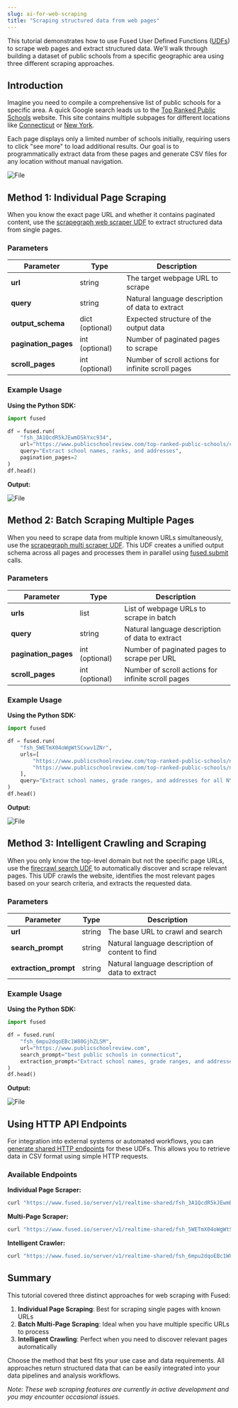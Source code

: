 ```yaml
---
slug: ai-for-web-scraping
title: "Scraping structured data from web pages"
---
```


This tutorial demonstrates how to use Fused User Defined Functions ([UDFs](/core-concepts/write/)) to scrape web pages and extract structured data. We'll walk through building a dataset of public schools from a specific geographic area using three different scraping approaches.


## Introduction

Imagine you need to compile a comprehensive list of public schools for a specific area. A quick Google search leads us to the [Top Ranked Public Schools](https://www.publicschoolreview.com/top-ranked-public-schools) website. This site contains multiple subpages for different locations like [Connecticut](https://www.publicschoolreview.com/top-ranked-public-schools/connecticut) or [New York](https://www.publicschoolreview.com/top-ranked-public-schools/new-york).

Each page displays only a limited number of schools initially, requiring users to click "see more" to load additional results. Our goal is to programmatically extract data from these pages and generate CSV files for any location without manual navigation.


<div style={{textAlign: 'center'}}>
<img src={SeeMoreImg} alt="File" style={{}} />
</div>

## Method 1: Individual Page Scraping

When you know the exact page URL and whether it contains paginated content, use the [scrapegraph web scraper UDF](https://www.fused.io/workbench/udf/catalog/scrapegraph_web_scraper-0a121078-1b03-4c62-ba23-274ffb4c7568) to extract structured data from single pages.

### Parameters

| Parameter | Type | Description |
|-----------|------|-------------|
| **url** | string | The target webpage URL to scrape |
| **query** | string | Natural language description of data to extract |
| **output_schema** | dict (optional) | Expected structure of the output data |
| **pagination_pages** | int (optional) | Number of paginated pages to scrape |
| **scroll_pages** | int (optional) | Number of scroll actions for infinite scroll pages |

### Example Usage

**Using the Python SDK:**

```python
import fused

df = fused.run(
    "fsh_3A1QcdR5kJEwmDSkYxc934",
    url="https://www.publicschoolreview.com/top-ranked-public-schools/connecticut/tab/all/num/1",
    query="Extract school names, ranks, and addresses",
    pagination_pages=2
)
df.head()
```

**Output:**


<div style={{textAlign: 'center'}}>
<img src={DfOutput} alt="File" style={{}} />
</div>

## Method 2: Batch Scraping Multiple Pages

When you need to scrape data from multiple known URLs simultaneously, use the [scrapegraph multi scraper UDF](https://www.fused.io/workbench/udf/catalog/scrapegraph_multi_scraper-8aaafa63-3888-4f12-8d31-6e3f9098b2ae). This UDF creates a unified output schema across all pages and processes them in parallel using [fused.submit](/python-sdk/top-level-functions/#fusedsubmit) calls.

### Parameters

| Parameter | Type | Description |
|-----------|------|-------------|
| **urls** | list | List of webpage URLs to scrape in batch |
| **query** | string | Natural language description of data to extract |
| **pagination_pages** | int (optional) | Number of paginated pages to scrape per URL |
| **scroll_pages** | int (optional) | Number of scroll actions for infinite scroll pages |

### Example Usage

**Using the Python SDK:**

```python
import fused

df = fused.run(
    "fsh_5WETmX04oWgWtSCxwv1ZNr",
    urls=[
        "https://www.publicschoolreview.com/top-ranked-public-schools/new-york/tab/all/num/1",
        "https://www.publicschoolreview.com/top-ranked-public-schools/new-york/tab/all/num/3",
    ],
    query="Extract school names, grade ranges, and addresses for all NYC schools"
)
df.head()
```

**Output:**


<div style={{textAlign: 'center'}}>
<img src={DfOutput2} alt="File" style={{}} />
</div>

## Method 3: Intelligent Crawling and Scraping

When you only know the top-level domain but not the specific page URLs, use the [firecrawl search UDF](https://www.fused.io/workbench/udf/catalog/firecrawl_search-43935d03-7e82-4173-baa8-2f0e63d0c473) to automatically discover and scrape relevant pages. This UDF crawls the website, identifies the most relevant pages based on your search criteria, and extracts the requested data.

### Parameters

| Parameter | Type | Description |
|-----------|------|-------------|
| **url** | string | The base URL to crawl and search |
| **search_prompt** | string | Natural language description of content to find |
| **extraction_prompt** | string | Natural language description of data to extract |

### Example Usage

**Using the Python SDK:**

```python
import fused

df = fused.run(
    "fsh_6mpu2dqoEBc1W80GjhZLSM",
    url="https://www.publicschoolreview.com",
    search_prompt="best public schools in connecticut",
    extraction_prompt="Extract school names, grade ranges, and addresses"
)
df.head()
```

**Output:**


<div style={{textAlign: 'center'}}>
<img src={DfOutput3} alt="File" style={{}} />
</div>


## Using HTTP API Endpoints

For integration into external systems or automated workflows, you can [generate shared HTTP endpoints](/core-concepts/run-udfs/run-small-udfs/#https-requests) for these UDFs. This allows you to retrieve data in CSV format using simple HTTP requests.

### Available Endpoints

**Individual Page Scraper:**
```bash
curl "https://www.fused.io/server/v1/realtime-shared/fsh_3A1QcdR5kJEwmDSkYxc934/run/file?dtype_out_vector=csv"
```

**Multi-Page Scraper:**
```bash
curl "https://www.fused.io/server/v1/realtime-shared/fsh_5WETmX04oWgWtSCxwv1ZNr/run/file?dtype_out_vector=csv"
```

**Intelligent Crawler:**
```bash
curl "https://www.fused.io/server/v1/realtime-shared/fsh_6mpu2dqoEBc1W80GjhZLSM/run/file?dtype_out_vector=csv"
```

## Summary

This tutorial covered three distinct approaches for web scraping with Fused:

1. **Individual Page Scraping**: Best for scraping single pages with known URLs
2. **Batch Multi-Page Scraping**: Ideal when you have multiple specific URLs to process
3. **Intelligent Crawling**: Perfect when you need to discover relevant pages automatically

Choose the method that best fits your use case and data requirements. All approaches return structured data that can be easily integrated into your data pipelines and analysis workflows.

*Note: These web scraping features are currently in active development and you may encounter occasional issues.*